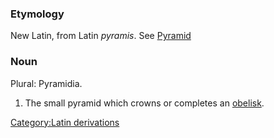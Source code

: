 ===Etymology===
New Latin, from Latin ''pyramis''. See [[Pyramid]]
===Noun===
Plural: Pyramidia.
#The small pyramid which crowns or completes an [[obelisk]].

[[Category:Latin derivations]]